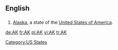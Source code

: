 ==English==

==={{Abbreviation}}===
# [[Alaska]], a state of the [[United States of America]].

[[Category:US States]]

[[de:AK]]
[[fr:AK]]
[[pl:AK]]
[[vi:AK]]
[[tr:AK]]
